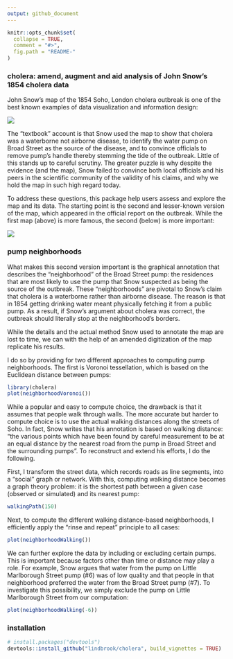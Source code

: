 ```yaml
---
output: github_document
---
```


<!-- README.md is generated from README.Rmd. Please edit that file -->

```r
knitr::opts_chunk$set(
  collapse = TRUE,
  comment = "#>",
  fig.path = "README-"
)
```

### cholera: amend, augment and aid analysis of John Snow's 1854 cholera data

John Snow's map of the 1854 Soho, London cholera outbreak is one of the best known examples of data visualization and information design:

![](vignettes/msu-snows-mapB.jpg)

The "textbook" account is that Snow used the map to show that cholera was a waterborne not airborne disease, to identify the water pump on Broad Street as the source of the disease, and to convince officials to remove pump's handle thereby stemming the tide of the outbreak. Little of this stands up to careful scrutiny. The greater puzzle is why despite the evidence (and the map), Snow failed to convince both local officials and his peers in the scientific community of the validity of his claims, and why we hold the map in such high regard today.

To address these questions, this package help users assess and explore the map and its data. The starting point is the second and lesser-known version of the map, which appeared in the official report on the outbreak. While the first map (above) is more famous, the second (below) is more important:

![](vignettes/fig12-6.png)

### pump neighborhoods

What makes this second version important is the graphical annotation that describes the "neighborhood" of the Broad Street pump: the residences that are most likely to use the pump that Snow suspected as being the source of the outbreak. These "neighborhoods" are pivotal to Snow's claim that cholera is a waterborne rather than airborne disease. The reason is that in 1854 getting drinking water meant physically fetching it from a public pump. As a result, if Snow's argument about cholera was correct, the outbreak should literally stop at the neighborhood's borders.

While the details and the actual method Snow used to annotate the map are lost to time, we can with the help of an amended digitization of the map replicate his results.

I do so by providing for two different approaches to computing pump neighborhoods. The first is Voronoi tessellation, which is based on the Euclidean distance between pumps:

```r
library(cholera)
plot(neighborhoodVoronoi())
```

While a popular and easy to compute choice, the drawback is that it assumes that people walk through walls. The more accurate but harder to compute choice is to use the actual walking distances along the streets of Soho. In fact, Snow writes that his annotation is based on walking distance: "the various points which have been found by careful measurement to be at an equal distance by the nearest road from the pump in Broad Street and the surrounding pumps". To reconstruct and extend his efforts, I do the following.

First, I transform the street data, which records roads as line segments, into a "social" graph or network. With this, computing walking distance becomes a graph theory problem: it is the shortest path between a given case (observed or simulated) and its nearest pump:

```r
walkingPath(150)
```

Next, to compute the different walking distance-based neighborhoods, I efficiently apply the "rinse and repeat" principle to all cases:

```r
plot(neighborhoodWalking())
```

We can further explore the data by including or excluding certain pumps. This is important because factors other than time or distance may play a role. For example, Snow argues that water from the pump on Little Marlborough Street pump (#6) was of low quality and that people in that neighborhood preferred the water from the Broad Street pump (#7). To investigate this possibility, we simply exclude the pump on Little Marlborough Street from our computation:

```r
plot(neighborhoodWalking(-6))
```

### installation

```r
# install.packages("devtools")
devtools::install_github("lindbrook/cholera", build_vignettes = TRUE)
```
